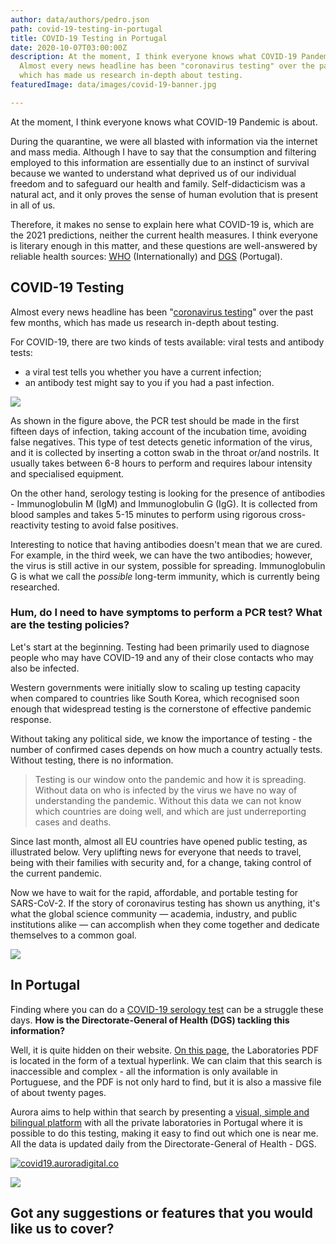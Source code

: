 ```yaml
---
author: data/authors/pedro.json
path: covid-19-testing-in-portugal
title: COVID-19 Testing in Portugal
date: 2020-10-07T03:00:00Z
description: At the moment, I think everyone knows what COVID-19 Pandemic is about.
  Almost every news headline has been "coronavirus testing" over the past few months,
  which has made us research in-depth about testing.
featuredImage: data/images/covid-19-banner.jpg

---
```

At the moment, I think everyone knows what COVID-19 Pandemic is about.

During the quarantine, we were all blasted with information via the internet and mass media. Although I have to say that the consumption and filtering employed to this information are essentially due to an instinct of survival because we wanted to understand what deprived us of our individual freedom and to safeguard our health and family. Self-didacticism was a natural act, and it only proves the sense of human evolution that is present in all of us.

Therefore, it makes no sense to explain here what COVID-19 is, which are the 2021 predictions, neither the current health measures. I think everyone is literary enough in this matter, and these questions are well-answered by reliable health sources: [WHO](https://www.who.int/emergencies/diseases/novel-coronavirus-2019) (Internationally) and [DGS](https://covid19.min-saude.pt/) (Portugal).

## COVID-19 Testing

Almost every news headline has been "[coronavirus testing](https://covid19.auroradigital.co/)" over the past few months, which has made us research in-depth about testing.

For COVID-19, there are two kinds of tests available: viral tests and antibody tests:

* a viral test tells you whether you have a current infection;
* an antibody test might say to you if you had a past infection.

![](data/images/types-tests.jpg)

As shown in the figure above, the PCR test should be made in the first fifteen days of infection, taking account of the incubation time, avoiding false negatives. This type of test detects genetic information of the virus, and it is collected by inserting a cotton swab in the throat or/and nostrils. It usually takes between 6-8 hours to perform and requires labour intensity and specialised equipment.

On the other hand, serology testing is looking for the presence of antibodies - Immunoglobulin M (IgM) and Immunoglobulin G (IgG). It is collected from blood samples and takes 5-15 minutes to perform using rigorous cross-reactivity testing to avoid false positives.

Interesting to notice that having antibodies doesn't mean that we are cured. For example, in the third week, we can have the two antibodies; however, the virus is still active in our system, possible for spreading. Immunoglobulin G is what we call the _possible_ long-term immunity, which is currently being researched.

### Hum, do I need to have symptoms to perform a PCR test? What are the testing policies?

Let's start at the beginning. Testing had been primarily used to diagnose people who may have COVID-19 and any of their close contacts who may also be infected.

Western governments were initially slow to scaling up testing capacity when compared to countries like South Korea, which recognised soon enough that widespread testing is the cornerstone of effective pandemic response.

Without taking any political side, we know the importance of testing - the number of confirmed cases depends on how much a country actually tests. Without testing, there is no information.

> Testing is our window onto the pandemic and how it is spreading. Without data on who is infected by the virus we have no way of understanding the pandemic. Without this data we can not know which countries are doing well, and which are just underreporting cases and deaths.

Since last month, almost all EU countries have opened public testing, as illustrated below. Very uplifting news for everyone that needs to travel, being with their families with security and, for a change, taking control of the current pandemic.

Now we have to wait for the rapid, affordable, and portable testing for SARS-CoV-2. If the story of coronavirus testing has shown us anything, it's what the global science community — academia, industry, and public institutions alike — can accomplish when they come together and dedicate themselves to a common goal.

![](data/images/testing-polices.png)

## In Portugal

Finding where you can do a [COVID-19 serology test](https://covid19.auroradigital.co/) can be a struggle these days. **How is the Directorate-General of Health (DGS) tackling this information?**

Well, it is quite hidden on their website. [On this page](https://covid19.min-saude.pt/laboratorios-referenciados/), the Laboratories PDF is located in the form of a textual hyperlink. We can claim that this search is inaccessible and complex - all the information is only available in Portuguese, and the PDF is not only hard to find, but it is also a massive file of about twenty pages.

Aurora aims to help within that search by presenting a [visual, simple and bilingual platform](http://covid19.auroradigital.co) with all the private laboratories in Portugal where it is possible to do this testing, making it easy to find out which one is near me. All the data is updated daily from the Directorate-General of Health - DGS.

[![covid19.auroradigital.co](data/images/covid19-website.png)](https://covid19.auroradigital.co/)

![](data/images/info.png)

## Got any suggestions or features that you would like us to cover?